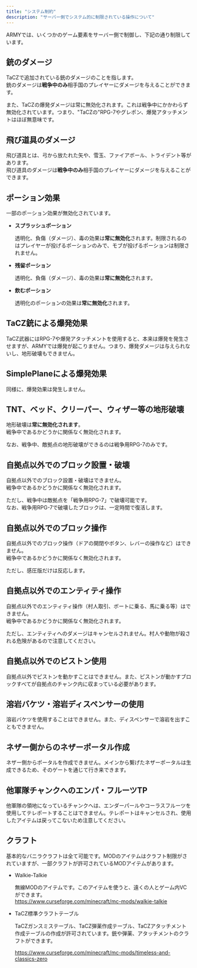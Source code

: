 ```yaml
---
title: "システム制約"
description: "サーバー側でシステム的に制限されている操作について"
---
```


ARMYでは、いくつかのゲーム要素をサーバー側で制御し、下記の通り制限しています。

## 銃のダメージ

TaCZで追加されている銃のダメージのことを指します。\
銃のダメージは**戦争中のみ**相手国のプレイヤーにダメージを与えることができます。

また、TaCZの爆発ダメージは常に無効化されます。これは戦争中にかかわらず無効化されています。つまり、"TaCZの"RPG-7やグレポン、爆発アタッチメントはほぼ無意味です。

## 飛び道具のダメージ

飛び道具とは、弓から放たれた矢や、雪玉、ファイアボール、トライデント等があります。\
飛び道具のダメージは**戦争中のみ**相手国のプレイヤーにダメージを与えることができます。

## ポーション効果

一部のポーション効果が無効化されています。

- **スプラッシュポーション**

  透明化、負傷（ダメージ）、毒の効果は**常に無効化**されます。制限されるのはプレイヤーが投げるポーションのみで、モブが投げるポーションは制限されません。
- **残留ポーション**

  透明化、負傷（ダメージ）、毒の効果は**常に無効化**されます。
- **飲むポーション**

  透明化のポーションの効果は**常に無効化**されます。

## TaCZ銃による爆発効果

TaCZ武器にはRPG-7や爆発アタッチメントを使用すると、本来は爆発を発生させますが、ARMYでは爆発が起こりません。つまり、爆発ダメージは与えられないし、地形破壊もできません。

## SimplePlaneによる爆発効果

同様に、爆発効果は発生しません。

## TNT、ベッド、クリーパー、ウィザー等の地形破壊

地形破壊は**常に無効化されます**。\
戦争中であるかどうかに関係なく無効化されます。

なお、戦争中、敵拠点の地形破壊ができるのは戦争用RPG-7のみです。

## 自拠点以外でのブロック設置・破壊

自拠点以外でのブロック設置・破壊はできません。\
戦争中であるかどうかに関係なく無効化されます。

ただし、戦争中は敵拠点を「戦争用RPG-7」で破壊可能です。\
なお、戦争用RPG-7で破壊したブロックは、一定時間で復活します。

## 自拠点以外でのブロック操作

自拠点以外でのブロック操作（ドアの開閉やボタン、レバーの操作など）はできません。\
戦争中であるかどうかに関係なく無効化されます。

ただし、感圧版だけは反応します。

## 自拠点以外でのエンティティ操作

自拠点以外でのエンティティ操作（村人取引、ボートに乗る、馬に乗る等）はできません。\
戦争中であるかどうかに関係なく無効化されます。

ただし、エンティティへのダメージはキャンセルされません。村人や動物が殺される危険があるので注意してください。

## 自拠点以外でのピストン使用

自拠点以外でピストンを動かすことはできません。また、ピストンが動かすブロックすべてが自拠点のチャンク内に収まっている必要があります。

## 溶岩バケツ・溶岩ディスペンサーの使用

溶岩バケツを使用することはできません。また、ディスペンサーで溶岩を出すこともできません。

## ネザー側からのネザーポータル作成

ネザー側からポータルを作成できません。メインから繋げたネザーポータルは生成できるため、そのゲートを通じて行き来できます。

## 他軍隊チャンクへのエンパ・フルーツTP

他軍隊の領地になっているチャンクへは、エンダーパールやコーラスフルーツを使用してテレポートすることはできません。テレポートはキャンセルされ、使用したアイテムは戻ってこないため注意してください。

## クラフト

基本的なバニラクラフトは全て可能です。MODのアイテムはクラフト制限がされていますが、一部クラフトが許可されているMODアイテムがあります。

- Walkie-Talkie

  無線MODのアイテムです。このアイテムを使うと、遠くの人とゲーム内VCができます。\
  https://www.curseforge.com/minecraft/mc-mods/walkie-talkie
- TaCZ標準クラフトテーブル

  TaCZガンスミステーブル、TaCZ弾薬作成テーブル、TaCZアタッチメント作成テーブルの作成が許可されています。銃や弾薬、アタッチメントのクラフトができます。

  https://www.curseforge.com/minecraft/mc-mods/timeless-and-classics-zero